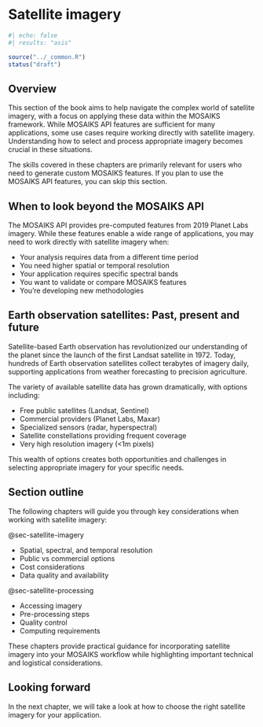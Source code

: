 # Satellite imagery {#sec-satellite}

```r
#| echo: false
#| results: "asis"

source("../_common.R")
status("draft")
```

## Overview

This section of the book aims to help navigate the complex world of satellite imagery, with a focus on applying these data within the MOSAIKS framework. While MOSAIKS API features are sufficient for many applications, some use cases require working directly with satellite imagery. Understanding how to select and process appropriate imagery becomes crucial in these situations.

::: {.callout-note}
The skills covered in these chapters are primarily relevant for users who need to generate custom MOSAIKS features. If you plan to use the MOSAIKS API features, you can skip this section.
:::

## When to look beyond the MOSAIKS API

The MOSAIKS API provides pre-computed features from 2019 Planet Labs imagery. While these features enable a wide range of applications, you may need to work directly with satellite imagery when:

- Your analysis requires data from a different time period
- You need higher spatial or temporal resolution
- Your application requires specific spectral bands
- You want to validate or compare MOSAIKS features
- You're developing new methodologies

## Earth observation satellites: Past, present and future

Satellite-based Earth observation has revolutionized our understanding of the planet since the launch of the first Landsat satellite in 1972. Today, hundreds of Earth observation satellites collect terabytes of imagery daily, supporting applications from weather forecasting to precision agriculture.

The variety of available satellite data has grown dramatically, with options including:

- Free public satellites (Landsat, Sentinel)
- Commercial providers (Planet Labs, Maxar)
- Specialized sensors (radar, hyperspectral)
- Satellite constellations providing frequent coverage
- Very high resolution imagery (<1m pixels)

This wealth of options creates both opportunities and challenges in selecting appropriate imagery for your specific needs.

## Section outline

The following chapters will guide you through key considerations when working with satellite imagery:

@sec-satellite-imagery

- Spatial, spectral, and temporal resolution
- Public vs commercial options
- Cost considerations
- Data quality and availability

@sec-satellite-processing

- Accessing imagery
- Pre-processing steps
- Quality control
- Computing requirements

These chapters provide practical guidance for incorporating satellite imagery into your MOSAIKS workflow while highlighting important technical and logistical considerations.

::: {.callout-note}
# Looking forward

In the next chapter, we will take a look at how to choose the right satellite imagery for your application.
:::



